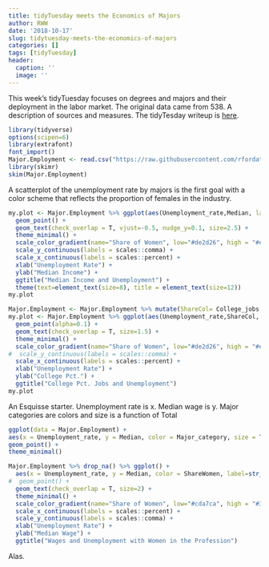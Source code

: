 ---
title: tidyTuesday meets the Economics of Majors
author: RWW
date: '2018-10-17'
slug: tidytuesday-meets-the-economics-of-majors
categories: []
tags: [tidyTuesday]
header:
  caption: ''
  image: ''
---

This week's tidyTuesday focuses on degrees and majors and their deployment in the labor market.  The original data came from 538.  A description of sources and measures.  The tidyTesday writeup is [here](https://github.com/fivethirtyeight/data/tree/master/college-majors).

```{r, message=FALSE}
library(tidyverse)
options(scipen=6)
library(extrafont)
font_import()
Major.Employment <- read.csv("https://raw.githubusercontent.com/rfordatascience/tidytuesday/master/data/2018/2018-10-16/recent-grads.csv")
library(skimr)
skim(Major.Employment)
```

A scatterplot of the unemployment rate by majors is the first goal with a color scheme that reflects the proportion of females in the industry.

```{r}
my.plot <- Major.Employment %>% ggplot(aes(Unemployment_rate,Median, label=str_to_title(Major), color=ShareWomen)) +
  geom_point() +
  geom_text(check_overlap = T, vjust=-0.5, nudge_y=0.1, size=2.5) +
  theme_minimal() +
  scale_color_gradient(name="Share of Women", low="#de2d26", high = "#e9a3c9") + 
  scale_y_continuous(labels = scales::comma) +
  scale_x_continuous(labels = scales::percent) + 
  xlab("Unemployment Rate") +
  ylab("Median Income") +
  ggtitle("Median Income and Unemployment") +
  theme(text=element_text(size=8), title = element_text(size=12)) 
my.plot
```

```{r}
Major.Employment <- Major.Employment %>% mutate(ShareCol= College_jobs / Total)
my.plot <- Major.Employment %>% ggplot(aes(Unemployment_rate,ShareCol, label=str_to_title(Major), color=ShareWomen)) +
  geom_point(alpha=0.1) +
  geom_text(check_overlap = T, size=1.5) +
  theme_minimal() +
  scale_color_gradient(name="Share of Women", low="#de2d26", high = "#e9a3c9") + 
#  scale_y_continuous(labels = scales::comma) +
  scale_x_continuous(labels = scales::percent) + 
  xlab("Unemployment Rate") +
  ylab("College Pct.") +
  ggtitle("College Pct. Jobs and Unemployment")
my.plot
```

An Esquisse starter.  Unemployment rate is x.  Median wage is y.  Major categories are colors and size is a function of Total 

```{r}
ggplot(data = Major.Employment) +
aes(x = Unemployment_rate, y = Median, color = Major_category, size = Total) +
geom_point() +
theme_minimal()
```


```{r}
Major.Employment %>% drop_na() %>% ggplot() +
  aes(x = Unemployment_rate, y = Median, color = ShareWomen, label=str_to_title(Major)) +
#  geom_point() +
  geom_text(check_overlap = T, size=2) +
  theme_minimal() +
  scale_color_gradient(name="Share of Women", low="#cda7ca", high = "#3d323c") + 
  scale_x_continuous(labels = scales::percent) + 
  scale_y_continuous(labels = scales::comma) +
  xlab("Unemployment Rate") +
  ylab("Median Wage") +
  ggtitle("Wages and Unemployment with Women in the Profession")
```

Alas.
